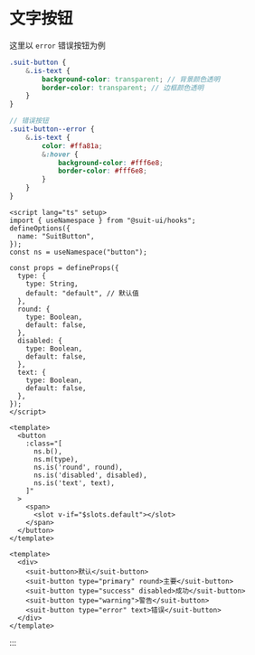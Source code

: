 # 文字按钮

这里以 `error` 错误按钮为例



```scss {2-5,10-16} [theme/src/button.scss]
.suit-button {
    &.is-text {
        background-color: transparent; // 背景颜色透明
        border-color: transparent; // 边框颜色透明
    }
}

// 错误按钮
.suit-button--error {
    &.is-text {
        color: #ffa81a;
        &:hover {
            background-color: #fff6e8;
            border-color: #fff6e8;
        }
    }
}
```

```vue {21-24,35} [components/button/src/index.vue]
<script lang="ts" setup>
import { useNamespace } from "@suit-ui/hooks";
defineOptions({
  name: "SuitButton",
});
const ns = useNamespace("button");

const props = defineProps({
  type: {
    type: String,
    default: "default", // 默认值
  },
  round: {
    type: Boolean,
    default: false,
  },
  disabled: {
    type: Boolean,
    default: false,
  },
  text: {
    type: Boolean,
    default: false,
  },
});
</script>

<template>
  <button
    :class="[
      ns.b(),
      ns.m(type),
      ns.is('round', round),
      ns.is('disabled', disabled),
      ns.is('text', text),
    ]"
  >
    <span>
      <slot v-if="$slots.default"></slot>
    </span>
  </button>
</template>
```

```vue {7} [play/src/App.vue]
<template>
  <div>
    <suit-button>默认</suit-button>
    <suit-button type="primary" round>主要</suit-button>
    <suit-button type="success" disabled>成功</suit-button>
    <suit-button type="warning">警告</suit-button>
    <suit-button type="error" text>错误</suit-button>
  </div>
</template>
```

:::
